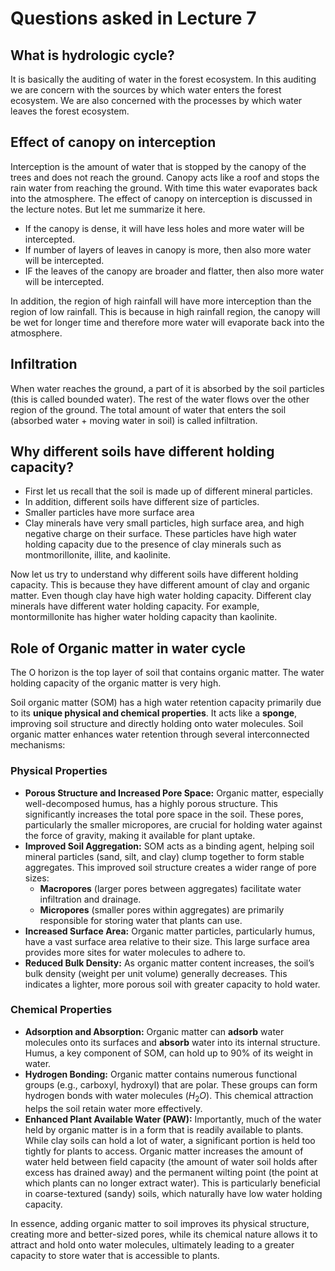 # Questions asked in Lecture 7

## What is hydrologic cycle?

It is basically the auditing of water in the forest ecosystem. In this auditing we are concern with the sources by which water enters the forest ecosystem. We are also concerned with the processes by which water leaves the forest ecosystem.

## Effect of canopy on interception

Interception is the amount of water that is stopped by the canopy of the trees and does not reach the ground. Canopy acts like a roof and stops the rain water from reaching the ground. With time this water evaporates back into the atmosphere. The effect of canopy on interception is discussed in the lecture notes. But let me summarize it here.

- If the canopy is dense, it will have less holes and more water will be intercepted.
- If number of layers of leaves in canopy is more, then also more water will be intercepted.
- IF the leaves of the canopy are broader and flatter, then also more water will be intercepted.

In addition, the region of high rainfall will have more interception than the region of low rainfall. This is because in high rainfall region, the canopy will be wet for longer time and therefore more water will evaporate back into the atmosphere.

## Infiltration

When water reaches the ground, a part of it is absorbed by the soil particles (this is called bounded water). The rest of the water flows over the other region of the ground.
The total amount of water that enters the soil (absorbed water + moving water in soil) is called infiltration.

## Why different soils have different holding capacity?

- First let us recall that the soil is made up of different mineral particles. 
- In addition, different soils have different size of particles.
- Smaller particles have more surface area
- Clay minerals have very small particles, high surface area, and high negative charge on their surface. These particles have high water holding capacity due to the presence of clay minerals such as montmorillonite, illite, and kaolinite.

Now let us try to understand why different soils have different holding capacity. This is because they have different amount of clay and organic matter. Even though clay have high water holding capacity. Different clay minerals have different water holding capacity. For example, montormillonite has higher water holding capacity than kaolinite.

## Role of Organic matter in water cycle

The O horizon is the top layer of soil that contains organic matter. The water holding capacity of the organic matter is very high.

Soil organic matter (SOM) has a high water retention capacity primarily due to its **unique physical and chemical properties**. It acts like a **sponge**, improving soil structure and directly holding onto water molecules. Soil organic matter enhances water retention through several interconnected mechanisms:

### Physical Properties

* **Porous Structure and Increased Pore Space:** Organic matter, especially well-decomposed humus, has a highly porous structure. This significantly increases the total pore space in the soil. These pores, particularly the smaller micropores, are crucial for holding water against the force of gravity, making it available for plant uptake.
* **Improved Soil Aggregation:** SOM acts as a binding agent, helping soil mineral particles (sand, silt, and clay) clump together to form stable aggregates. This improved soil structure creates a wider range of pore sizes:
    * **Macropores** (larger pores between aggregates) facilitate water infiltration and drainage.
    * **Micropores** (smaller pores within aggregates) are primarily responsible for storing water that plants can use.
* **Increased Surface Area:** Organic matter particles, particularly humus, have a vast surface area relative to their size. This large surface area provides more sites for water molecules to adhere to.
* **Reduced Bulk Density:** As organic matter content increases, the soil's bulk density (weight per unit volume) generally decreases. This indicates a lighter, more porous soil with greater capacity to hold water.

### Chemical Properties

* **Adsorption and Absorption:** Organic matter can **adsorb** water molecules onto its surfaces and **absorb** water into its internal structure. Humus, a key component of SOM, can hold up to 90% of its weight in water.
* **Hydrogen Bonding:** Organic matter contains numerous functional groups (e.g., carboxyl, hydroxyl) that are polar. These groups can form hydrogen bonds with water molecules ($H_2O$). This chemical attraction helps the soil retain water more effectively.
* **Enhanced Plant Available Water (PAW):** Importantly, much of the water held by organic matter is in a form that is readily available to plants. While clay soils can hold a lot of water, a significant portion is held too tightly for plants to access. Organic matter increases the amount of water held between field capacity (the amount of water soil holds after excess has drained away) and the permanent wilting point (the point at which plants can no longer extract water). This is particularly beneficial in coarse-textured (sandy) soils, which naturally have low water holding capacity.

In essence, adding organic matter to soil improves its physical structure, creating more and better-sized pores, while its chemical nature allows it to attract and hold onto water molecules, ultimately leading to a greater capacity to store water that is accessible to plants.


